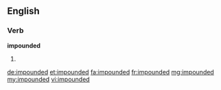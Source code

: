==English==

===Verb===
'''impounded'''

# {{past of|impound}}

[[de:impounded]]
[[et:impounded]]
[[fa:impounded]]
[[fr:impounded]]
[[mg:impounded]]
[[my:impounded]]
[[vi:impounded]]